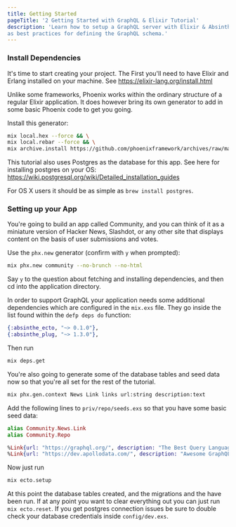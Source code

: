 ```yaml
---
title: Getting Started
pageTitle: '2 Getting Started with GraphQL & Elixir Tutorial'
description: 'Learn how to setup a GraphQL server with Elixir & Absinthe as well
as best practices for defining the GraphQL schema.'
---
```


### Install Dependencies

It's time to start creating your project. The First you'll need to have Elixir and
Erlang installed on your machine. See https://elixir-lang.org/install.html

Unlike some frameworks, Phoenix works within the ordinary structure of a regular
Elixir application. It does however bring its own generator to add in some basic
Phoenix code to get you going.

Install this generator:

```bash
mix local.hex --force && \
mix local.rebar --force && \
mix archive.install https://github.com/phoenixframework/archives/raw/master/phx_new.ez
```

This tutorial also uses Postgres as the database for this app. See here for
installing postgres on your OS: https://wiki.postgresql.org/wiki/Detailed_installation_guides

For OS X users it should be as simple as `brew install postgres`.

### Setting up your App

You're going to build an app called Community, and you can think of it as a
miniature version of Hacker News, Slashdot, or any other site that displays
content on the basis of user submissions and votes.

Use the `phx.new` generator (confirm with `y` when prompted):

```bash
mix phx.new community --no-brunch --no-html
```

Say `y` to the question about fetching and installing dependencies, and then cd
into the application directory.

In order to support GraphQL your application needs some additional dependencies
which are configured in the `mix.exs` file. They go inside the list found within
the `defp deps do` function:

```elixir
{:absinthe_ecto, "~> 0.1.0"},
{:absinthe_plug, "~> 1.3.0"},
```

Then run

```bash
mix deps.get
```

You're also going to generate some of the database tables and seed data now
so that you're all set for the rest of the tutorial.

```bash
mix phx.gen.context News Link links url:string description:text
```

Add the following lines to `priv/repo/seeds.exs` so that you have some
basic seed data:

```elixir
alias Community.News.Link
alias Community.Repo

%Link{url: "https://graphql.org/", description: "The Best Query Language"} |> Repo.insert!
%Link{url: "https://dev.apollodata.com/", description: "Awesome GraphQL Client"} |> Repo.insert!
```

Now just run

```bash
mix ecto.setup
```

At this point the database tables created, and the migrations and the have been run.
If at any point you want to clear everything out you can just run `mix ecto.reset`.
If you get postgres connection issues be sure to double check your database credentials
inside `config/dev.exs`.

